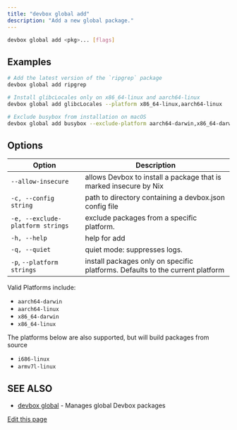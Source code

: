 ```yaml
---
title: "devbox global add"
description: "Add a new global package."
---
```


```bash
devbox global add <pkg>... [flags]
```

## Examples[​](#examples "Direct link to Examples")

```bash
# Add the latest version of the `ripgrep` package
devbox global add ripgrep

# Install glibcLocales only on x86_64-linux and aarch64-linux
devbox global add glibcLocales --platform x86_64-linux,aarch64-linux

# Exclude busybox from installation on macOS
devbox global add busybox --exclude-platform aarch64-darwin,x86_64-darwin
```

## Options[​](#options "Direct link to Options")

| Option                           | Description                                                                   |
| -------------------------------- | ----------------------------------------------------------------------------- |
| `--allow-insecure`               | allows Devbox to install a package that is marked insecure by Nix             |
| `-c, --config string`            | path to directory containing a devbox.json config file                        |
| `-e, --exclude-platform strings` | exclude packages from a specific platform.                                    |
| `-h, --help`                     | help for add                                                                  |
| `-q, --quiet`                    | quiet mode: suppresses logs.                                                  |
| `-p`, `--platform strings`       | install packages only on specific platforms. Defaults to the current platform |

Valid Platforms include:

- `aarch64-darwin`
- `aarch64-linux`
- `x86_64-darwin`
- `x86_64-linux`

The platforms below are also supported, but will build packages from source

- `i686-linux`
- `armv7l-linux`

## SEE ALSO[​](#see-also "Direct link to SEE ALSO")

- [devbox global](/docs/devbox/devbox-global/) - Manages global Devbox packages

[Edit this page](https://github.com/jetify-com/devbox/tree/main/docs/app/docs/cli-reference/devbox-global-add.md)
